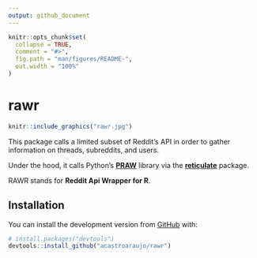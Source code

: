 ```yaml
---
output: github_document
---
```


<!-- README.md is generated from README.Rmd. Please edit that file -->

```r
knitr::opts_chunk$set(
  collapse = TRUE,
  comment = "#>",
  fig.path = "man/figures/README-",
  out.width = "100%"
)
```

# rawr

<!-- badges: start -->
<!-- badges: end -->

```r
knitr::include_graphics("rawr.jpg")
```

This package calls a limited subset of Reddit's API in order to gather information on threads, subreddits, and users. 

Under the hood, it calls Python's [__PRAW__](https://praw.readthedocs.io/) library via the [__reticulate__](https://rstudio.github.io/reticulate/) package.

RAWR stands for __Reddit Api Wrapper for R__.

## Installation

You can install the development version from [GitHub](https://github.com/) with:

``` r
# install.packages("devtools")
devtools::install_github("acastroaraujo/rawr")
```


